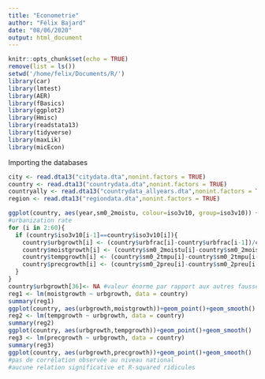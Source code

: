 ```yaml
---
title: "Econometrie"
author: "Félix Bajard"
date: "08/06/2020"
output: html_document
---
```


```r
knitr::opts_chunk$set(echo = TRUE)
remove(list = ls())
setwd('/home/felix/Documents/R/')
library(car)
library(lmtest)
library(AER)
library(fBasics)
library(ggplot2)
library(Hmisc)
library(readstata13)
library(tidyverse) 
library(maxLik)
library(micEcon)
```

Importing the databases

```r
city <- read.dta13("citydata.dta",nonint.factors = TRUE)
country <- read.dta13("countrydata.dta",nonint.factors = TRUE)
countryally <- read.dta13("countrydata_allyears.dta",nonint.factors = TRUE)
region <- read.dta13("regiondata.dta",nonint.factors = TRUE)
```



```r
ggplot(country, aes(year,sm0_2moistu, colour=iso3v10, group=iso3v10)) + geom_point() +geom_line()
#urbanization rate
for (i in 2:60){
  if (country$iso3v10[i-1]==country$iso3v10[i]){
    country$urbgrowth[i] <- (country$urbfrac[i]-country$urbfrac[i-1])/country$urbfrac[i-1] 
    country$moistgrowth[i] <- (country$sm0_2moistu[i]-country$sm0_2moistu[i-1])/country$sm0_2moistu[i-1] 
    country$tempgrowth[i] <- (country$sm0_2tmpu[i]-country$sm0_2tmpu[i-1])/country$sm0_2tmpu[i-1] 
    country$precgrowth[i] <- (country$sm0_2preu[i]-country$sm0_2preu[i-1])/country$sm0_2preu[i-1] 
  }
}
country$urbgrowth[36]<- NA #valeur énorme par rapport aux autres fausse
reg1 <- lm(moistgrowth ~ urbgrowth, data = country)
summary(reg1)
ggplot(country, aes(urbgrowth,moistgrowth))+geom_point()+geom_smooth()
reg2 <- lm(tempgrowth ~ urbgrowth, data = country)
summary(reg2)
ggplot(country, aes(urbgrowth,tempgrowth))+geom_point()+geom_smooth()
reg3 <- lm(precgrowth ~ urbgrowth, data = country)
summary(reg3)
ggplot(country, aes(urbgrowth,precgrowth))+geom_point()+geom_smooth()
#pas de corrélation observée au niveau national
#aucune relation significative et R-squared ridicules

```
